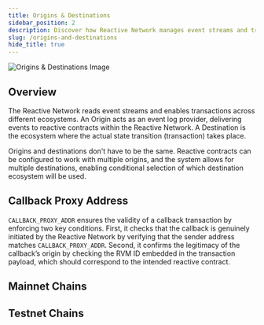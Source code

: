 ```yaml
---
title: Origins & Destinations
sidebar_position: 2
description: Discover how Reactive Network manages event streams and transactions across different ecosystems and learn about network compatibility.
slug: /origins-and-destinations
hide_title: true
---
```



![Origins & Destinations Image](./img/origins-and-destinations.jpg)

## Overview

The Reactive Network reads event streams and enables transactions across different ecosystems. An Origin acts as an event log provider, delivering events to reactive contracts within the Reactive Network. A Destination is the ecosystem where the actual state transition (transaction) takes place.

Origins and destinations don't have to be the same. Reactive contracts can be configured to work with multiple origins, and the system allows for multiple destinations, enabling conditional selection of which destination ecosystem will be used.

## Callback Proxy Address

`CALLBACK_PROXY_ADDR` ensures the validity of a callback transaction by enforcing two key conditions. First, it checks that the callback is genuinely initiated by the Reactive Network by verifying that the sender address matches `CALLBACK_PROXY_ADDR`. Second, it confirms the legitimacy of the callback’s origin by checking the RVM ID embedded in the transaction payload, which should correspond to the intended reactive contract.

## Mainnet Chains

<MainnetChainTable />

## Testnet Chains

<TestnetChainTable />


[//]: # (emojis for status ✅ ➖ ⌛)

[//]: # (:::info[Callbacks])

[//]: # (Not all origin chains are compatible as destination chains. Please refer to the table below before implementing callbacks.)

[//]: # (:::)